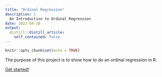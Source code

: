 ```yaml
---
title: "Ordinal Regression"
description: |
  An Introduction to Ordinal Regression
date: 2022-04-30
output:
  distill::distill_article:
    self_contained: false
---
```


```r
knitr::opts_chunk$set(echo = TRUE)
```

The purpose of this project is to show how to do an ordinal regression in R.

[Get started!](https://github.com/prabinov42/OrdinalRegression/blob/main/OrdinalRegression.md)



